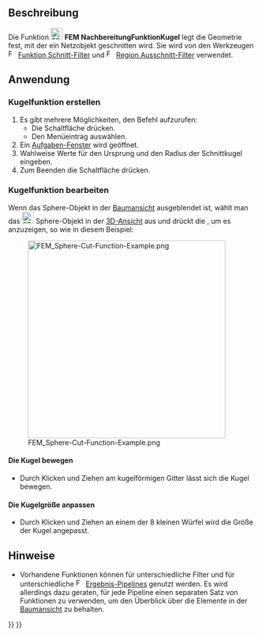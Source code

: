 <languages/>

{{Docnav/de
|[[FEM_PostCreateFunctionPlane/de|NachbereitungFunktionEbene]]
|[[FEM_PostCreateFunctionCylinder/de|NachbereitungFunktionZylinder]]
|[[FEM_Workbench/de|FEM]]
|IconL=FEM_PostCreateFunctionPlane.svg
|IconR=FEM_PostCreateFunctionCylinder.svg
|IconC=Workbench_FEM.svg
}}

{{GuiCommand/de
|Name=FEM PostCreateFunctionSphere
|Name/de=FEM NachbereitungFunktionKugel
|MenuLocation=Ergebnisse → Filterfunktionen → Kugel
|Workbenches=[[FEM_Workbench/de|FEM]]
|SeeAlso=[[FEM_tutorial/de|FEM-Anleitung]]
}}

<span id="Description"></span>
==Beschreibung==

Die Funktion [[Image:FEM_PostCreateFunctionSphere.svg|24px]] '''FEM NachbereitungFunktionKugel''' legt die Geometrie fest, mit der ein Netzobjekt geschnitten wird. Sie wird von den Werkzeugen [[Image:FEM_PostFilterCutFunction.svg|16px]] [[FEM_PostFilterCutFunction/de|Funktion Schnitt-Filter]] und [[Image:FEM_PostFilterClipRegion.svg|16px]] [[FEM_PostFilterClipRegion/de|Region Ausschnitt-Filter]] verwendet.

<span id="Usage"></span>
==Anwendung==

<span id="Create_a_sphere_function"></span>
===Kugelfunktion erstellen===

# Es gibt mehrere Möglichkeiten, den Befehl aufzurufen:
#* Die Schaltfläche {{Button|[[Image:FEM_PostCreateFunctionSphere.svg|16px]] [[FEM_PostCreateFunctionSphere/de|Kugel]]}} drücken.
#* Den Menüeintrag {{MenuCommand|Ergebnisse → Filterfunktionen → [[Image:FEM_PostCreateFunctionSphere.svg|16px]] Kugel}} auswählen.
# Ein [[Task_panel/de|Aufgaben-Fenster]] wird geöffnet.
# Wahlweise Werte für den Ursprung und den Radius der Schnittkugel eingeben.
# Zum Beenden die Schaltfläche {{Button|OK}} drücken.

<span id="Edit_a_sphere_function"></span>
===Kugelfunktion bearbeiten===

Wenn das Sphere-Objekt in der [[Tree_view/de|Baumansicht]] ausgeblendet ist, wählt man das [[Image:FEM_PostCreateFunctionSphere.svg|24px]] Sphere-Objekt in der [[3D_view/de|3D-Ansicht]] aus und drückt die {{KEY|Leertaste}}, um es anzuzeigen, so wie in diesem Beispiel:

[[File:FEM_Sphere-Cut-Function-Example.png|400px]]

<span id="Move_the_sphere"></span>
====Die Kugel bewegen====

* Durch Klicken und Ziehen am kugelförmigen Gitter lässt sich die Kugel bewegen.

<span id="Scale_the_sphere"></span>
====Die Kugelgröße anpassen====

* Durch Klicken und Ziehen an einem der 8 kleinen Würfel wird die Größe der Kugel angepasst.

<span id="Notes"></span>
==Hinweise==

* Vorhandene Funktionen können für unterschiedliche Filter und für unterschiedliche [[Image:FEM_PostPipelineFromResult.svg|16px]] [[FEM_PostPipelineFromResult/de|Ergebnis-Pipelines]] genutzt werden. Es wird allerdings dazu geraten, für jede Pipeline einen separaten Satz von Funktionen zu verwenden, um den Überblick über die Elemente in der [[Tree_view/de|Baumansicht]] zu behalten.


{{Docnav/de
|[[FEM_PostCreateFunctionPlane/de|NachbereitungFunktionEbene]]
|[[FEM_PostCreateFunctionCylinder/de|NachbereitungFunktionZylinder]]
|[[FEM_Workbench/de|FEM]]
|IconL=FEM_PostCreateFunctionPlane.svg
|IconR=FEM_PostCreateFunctionCylinder.svg
|IconC=Workbench_FEM.svg
}}

{{FEM Tools navi{{#translation:}}}}
{{Userdocnavi{{#translation:}}}}